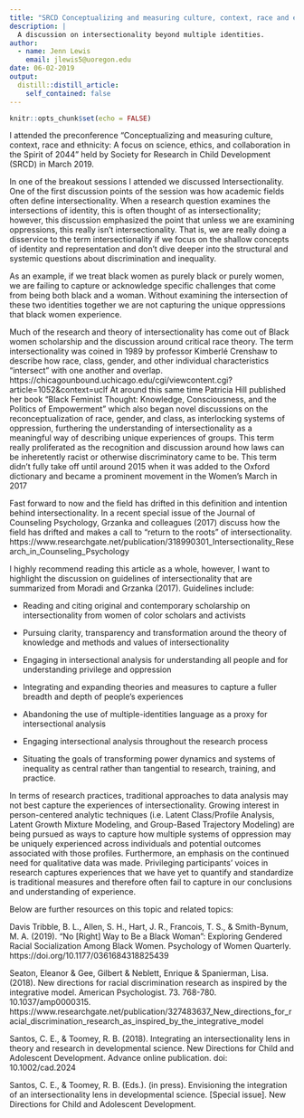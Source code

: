 ```yaml
---
title: "SRCD Conceptualizing and measuring culture, context, race and ethnicity preconferencec- An emphasis on Intersectionality"
description: |
  A discussion on intersectionality beyond multiple identities.
author:
  - name: Jenn Lewis
    email: jlewis5@uoregon.edu
date: 06-02-2019
output:
  distill::distill_article:
    self_contained: false
---
```


```r
knitr::opts_chunk$set(echo = FALSE)
```

I attended the preconference “Conceptualizing and measuring culture, context, race and ethnicity: A focus on science, ethics, and collaboration in the Spirit of 2044” held by Society for Research in Child Development (SRCD) in March 2019.


In one of the breakout sessions I attended we discussed Intersectionality.  One of the first discussion points of the session was how academic fields often define intersectionality.  When a research question examines the intersections of identity, this is often thought of as intersectionality; however, this discussion emphasized the point that unless we are examining oppressions, this really isn't intersectionality. That is, we are really doing a disservice to the term intersectionality if we focus on the shallow concepts of identity and representation and don't dive deeper into the structural and systemic questions about discrimination and inequality. 

As an example, if we treat black women as purely black or purely women, we are failing to capture or acknowledge specific challenges that come from being both black and a woman. Without examining the intersection of these two identities together we are not capturing the unique oppressions that black women experience.

Much of the research and theory of intersectionality has come out of Black women scholarship and the discussion around critical race theory.  The term intersectionality was coined in 1989 by professor Kimberlé Crenshaw to describe how race, class, gender, and other individual characteristics “intersect” with one another and overlap. https://chicagounbound.uchicago.edu/cgi/viewcontent.cgi?article=1052&context=uclf
At around this same time Patricia Hill published her book "Black Feminist Thought: Knowledge, Consciousness, and the Politics of Empowerment" which also began novel discussions on the reconceptualization of race, gender, and class, as interlocking systems of oppression, furthering the understanding of intersectionality as a meaningful way of describing unique experiences of groups. This term really proliferated as the recognition and discussion around how laws can be inheretently racist or otherwise discriminatory came to be. This term didn't fully take off until around 2015 when it was added to the Oxford dictionary and became a prominent movement in the Women's March in 2017

Fast forward to now and the field has drifted in this definition and intention behind intersectionality.  In a recent special issue of the Journal of Counseling Psychology, Grzanka and colleagues (2017) discuss how the field has drifted and makes a call to "return to the roots" of intersectionality.  
https://www.researchgate.net/publication/318990301_Intersectionality_Research_in_Counseling_Psychology

I highly recommend reading this article as a whole, however, I want to highlight the discussion on guidelines of intersectionality that are summarized from Moradi and Grzanka (2017).  Guidelines include:

- Reading and citing original and contemporary scholarship on intersectionality from women of color scholars and activists

- Pursuing clarity, transparency and transformation around the theory of knowledge and methods and values of intersectionality

- Engaging in intersectional analysis for understanding all people and for understanding privilege and oppression

- Integrating and expanding theories and measures to capture a fuller breadth and depth of people's experiences

- Abandoning the use of multiple-identities language as a proxy for intersectional analysis

- Engaging intersectional analysis throughout the research process

- Situating the goals of transforming power dynamics and systems of inequality as central rather than tangential to research, training, and practice.

In terms of research practices, traditional approaches to data analysis may not best capture the experiences of intersectionality.  Growing interest in person-centered analytic techniques (i.e. Latent Class/Profile Analysis, Latent Growth Mixture Modeling, and Group-Based Trajectory Modeling) are being pursued as ways to capture how multiple systems of oppression may be uniquely experienced across individuals and potential outcomes associated with those profiles.  Furthermore, an emphasis on the continued need for qualitative data was made.  Privileging participants' voices in research captures experiences that we have yet to quantify and standardize is traditional measures and therefore often fail to capture in our conclusions and understanding of experience.

Below are further resources on this topic and related topics:

  Davis Tribble, B. L., Allen, S. H., Hart, J. R., Francois, T. S., & Smith-Bynum, M. A. (2019). “No [Right] Way to Be a Black Woman”: Exploring Gendered Racial Socialization Among Black Women. Psychology of Women Quarterly. https://doi.org/10.1177/0361684318825439

Seaton, Eleanor & Gee, Gilbert & Neblett, Enrique & Spanierman, Lisa. (2018). New directions for racial discrimination research as inspired by the integrative model. American Psychologist. 73. 768-780. 10.1037/amp0000315.
https://www.researchgate.net/publication/327483637_New_directions_for_racial_discrimination_research_as_inspired_by_the_integrative_model

Santos, C. E., & Toomey, R. B. (2018). Integrating an intersectionality lens in theory and research in developmental science. New Directions for Child and Adolescent Development. Advance online publication. doi: 10.1002/cad.2024

Santos, C. E., & Toomey, R. B. (Eds.). (in press). Envisioning the integration of an intersectionality lens in developmental science. [Special issue]. New Directions for Child and Adolescent Development.




